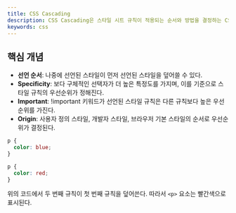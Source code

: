 ```yaml
---
title: CSS Cascading
description: CSS Cascading은 스타일 시트 규칙이 적용되는 순서와 방법을 결정하는 CSS의 원칙이다. Cascading이란 용어는 계단식 또는 단계별을 의미하며, 스타일 규칙이 적용되는 방식이 위에서 아래로 흐르며 단계적으로 결정된다는 의미를 담고 있다.
keywords: css
---
```


## 핵심 개념

- **선언 순서**: 나중에 선언된 스타일이 먼저 선언된 스타일을 덮어쓸 수 있다.
- **Specificity**: 보다 구체적인 선택자가 더 높은 특정도를 가지며, 이를 기준으로 스타일 규칙의 우선순위가 정해진다.
- **Important**: !important 키워드가 선언된 스타일 규칙은 다른 규칙보다 높은 우선순위를 가진다.
- **Origin**: 사용자 정의 스타일, 개발자 스타일, 브라우저 기본 스타일의 순서로 우선순위가 결정된다.

```css
p {
  color: blue;
}

p {
  color: red;
}
```

위의 코드에서 두 번째 규칙이 첫 번째 규칙을 덮어쓴다. 따라서 `<p>` 요소는 빨간색으로 표시된다.
